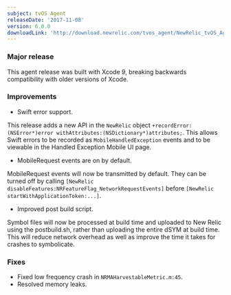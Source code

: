 ```yaml
---
subject: tvOS Agent
releaseDate: '2017-11-08'
version: 6.0.0
downloadLink: 'http://download.newrelic.com/tvos_agent/NewRelic_tvOS_Agent_6.0.0.zip'
---
```


### Major release

This agent release was built with Xcode 9, breaking backwards compatibility with older versions of Xcode.

### Improvements

* Swift error support.

This release adds a new API in the `NewRelic` object `+recordError:(NSError*)error withAttributes:(NSDictionary*)attributes;`. This allows Swift errors to be recorded as `MobileHandledException` events and to be viewable in the Handled Exception Mobile UI page.

* MobileRequest events are on by default.

MobileRequest events will now be transmitted by default. They can be turned off by calling `[NewRelic disableFeatures:NRFeatureFlag_NetworkRequestEvents]` before `[NewRelic startWithApplicationToken:...]`.

* Improved post build script.

Symbol files will now be processed at build time and uploaded to New Relic using the postbuild.sh, rather than uploading the entire dSYM at build time. This will reduce network overhead as well as improve the time it takes for crashes to symbolicate.

### Fixes

* Fixed low frequency crash in `NRMAHarvestableMetric.m:45`.
* Resolved memory leaks.
